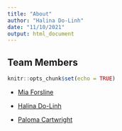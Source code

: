 ```yaml
---
title: "About"
author: "Halina Do-Linh"
date: "11/10/2021"
output: html_document
---
```

## Team Members 

```r
knitr::opts_chunk$set(echo = TRUE)
```
- [Mia Forsline](https://github.com/miaforsline)

- [Halina Do-Linh](https://hdolinh.github.io/)

- [Paloma Cartwright](https://github.com/palomacartwright)
